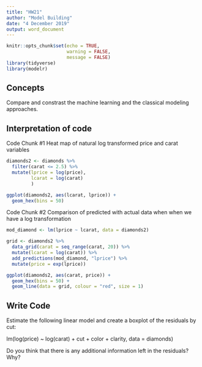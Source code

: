 ```yaml
---
title: "HW21"
author: "Model Building"
date: "4 December 2019"
output: word_document
---
```


```r
knitr::opts_chunk$set(echo = TRUE,
                      warning = FALSE,
                      message = FALSE)
library(tidyverse)
library(modelr)
```

## Concepts  

Compare and constrast the machine learning and the classical modeling approaches.
    
## Interpretation of code  

Code Chunk #1 Heat map of natural log transformed price and carat variables

```r
diamonds2 <- diamonds %>% 
  filter(carat <= 2.5) %>% 
  mutate(lprice = log(price),
         lcarat = log(carat)
         )

ggplot(diamonds2, aes(lcarat, lprice)) + 
  geom_hex(bins = 50)
```

Code Chunk #2 Comparison of predicted with actual data when when we have a log transformation

```r
mod_diamond <- lm(lprice ~ lcarat, data = diamonds2)

grid <- diamonds2 %>% 
  data_grid(carat = seq_range(carat, 20)) %>% 
  mutate(lcarat = log(carat)) %>% 
  add_predictions(mod_diamond, "lprice") %>% 
  mutate(price = exp(lprice))

ggplot(diamonds2, aes(carat, price)) + 
  geom_hex(bins = 50) + 
  geom_line(data = grid, colour = "red", size = 1)
```

## Write Code

Estimate the following linear model and create a boxplot of the residuals by cut:

lm(log(price) ~ log(carat) + cut + color + clarity, data = diamonds)

Do you think that there is any additional information left in the residuals? Why?

```r

```